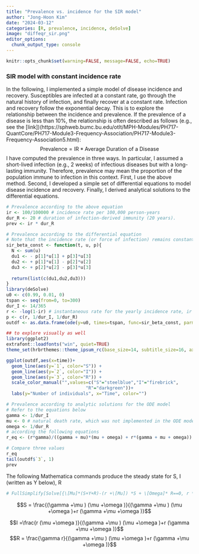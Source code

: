 ```yaml
---
title: "Prevalence vs. incidence for the SIR model"
author: "Jong-Hoon Kim"
date: "2024-03-12"
categories: [R, prevalence, incidence, deSolve]
image: "diffeqr_sir.png"
editor_options: 
  chunk_output_type: console
---
```


```r
knitr::opts_chunk$set(warning=FALSE, message=FALSE, echo=TRUE)
```

### SIR model with constant incidence rate

In the following, I implemented a simple model of disease incidence and recovery.
Susceptibles are infected at a constant rate, go through the natural history of
infection, and finally recover at a constant rate. Infection and recovery follow
the exponential decay. This is to explore the relationship between the incidence
and prevalence. If the prevalence of a disease is less than 10%, the relationship is often described as follows (e.g., see the [link])(https://sphweb.bumc.bu.edu/otlt/MPH-Modules/PH717-QuantCore/PH717-Module3-Frequency-Association/PH717-Module3-Frequency-Association5.html): 
$$
\text{Prevalence} = \text{IR} * \text{Average Duration of a Disease} 
$$ 
I have computed the prevalence in three ways. In particular, I assumed a short-lived infection (e.g., 2 weeks) of infectious diseases but with a long-lasting immunity. Therefore, prevalence may mean the proportion of the population immune to infection in this context. First, I use the above method. Second, I developed a simple set of differential equations to model disease incidence and recovery. Finally, I derived analytical solutions to the differential equations.

```r
# Prevalence according to the above equation
ir <- 100/100000 # incidence rate per 100,000 person-years
dur_R <- 20 # duration of infection-derived immunity (20 years).
prev <- ir * dur_R 

# Prevalence according to the differential equation
# Note that the incidence rate (or force of infection) remains constant in this model unlike the classic SIR model.
sir_beta_const <- function(t, u, p){
  N <- sum(u)
  du1 <- - p[1]*u[1] + p[3]*u[3]
  du2 <- + p[1]*u[1] - p[2]*u[2]
  du3 <- + p[2]*u[2] - p[3]*u[3]
    
  return(list(c(du1,du2,du3))) 
}
library(deSolve)
u0 <- c(0.99, 0.01, 0)
tspan <- seq(from=0, to=300)
dur_I <- 14/365
r <- -log(1-ir) # instantaneous rate for the yearly incidence rate, ir
p <- c(r, 1/dur_I, 1/dur_R)
outdf <- as.data.frame(ode(y=u0, times=tspan, func=sir_beta_const, parms=p))

## to explore visually as well
library(ggplot2)
extrafont::loadfonts("win", quiet=TRUE)
theme_set(hrbrthemes::theme_ipsum_rc(base_size=14, subtitle_size=16, axis_title_size=12))

ggplot(outdf,aes(x=time))+
  geom_line(aes(y=`1`, color="S")) +
  geom_line(aes(y=`2`, color="I")) +
  geom_line(aes(y=`3`, color="R")) +
  scale_color_manual("",values=c("S"="steelblue","I"="firebrick",
                              "R"="darkgreen"))+
  labs(y="Number of individuals", x="Time", color="")

# Prevalence according to analytic solutions for the ODE model
# Refer to the equations below
gamma <- 1/dur_I
mu <- 0 # natural death rate, which was not implemented in the ODE model
omega <- 1/dur_R
# according the following equations
r_eq <- (r*gamma)/((gamma + mu)*(mu + omega) + r*(gamma + mu + omega))

# Compare three values
r_eq
tail(outdf$`3`, 1)
prev
```

The following Mathematica commands produce the steady state for S, I (written as Y below), R
```r
# FullSimplify[Solve[{\[Mu]*(S+Y+R)-(r +\[Mu]) *S + \[Omega]* R==0, r *S-(\[Mu]+\[Gamma]) *Y == 0, \[Gamma]* Y-(\[Omega]+\[Mu])*R==0,S+Y+R==1, \[Mu]>0,r>0,\[Gamma]>0,\[Omega]>0, S>0,Y>0,R>0,S\[Element]Reals,Y\[Element]Reals,R\[Element]Reals}, {S,Y,R}]]
```   

$$S = \frac{(\gamma +\mu ) (\mu +\omega )}{(\gamma +\mu ) (\mu +\omega )+r (\gamma +\mu +\omega )}$$

$$I =\frac{r (\mu +\omega )}{(\gamma +\mu ) (\mu +\omega )+r (\gamma +\mu +\omega )}$$
$$R = \frac{\gamma  r}{(\gamma +\mu ) (\mu +\omega )+r (\gamma +\mu +\omega )}$$

